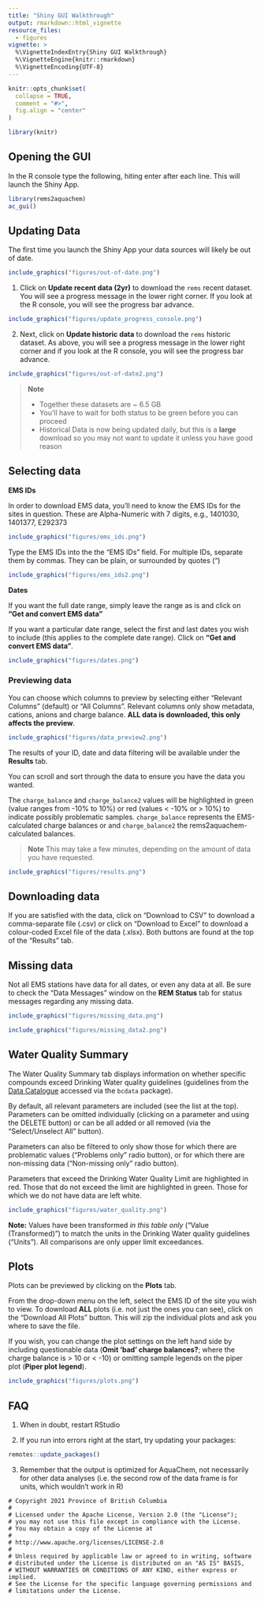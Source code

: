 ```yaml
---
title: "Shiny GUI Walkthrough"
output: rmarkdown::html_vignette
resource_files:
  - figures
vignette: >
  %\VignetteIndexEntry{Shiny GUI Walkthrough}
  %\VignetteEngine{knitr::rmarkdown}
  %\VignetteEncoding{UTF-8}
---
```


```r


knitr::opts_chunk$set(
  collapse = TRUE,
  comment = "#>",
  fig.align = "center"
)

library(knitr)
```

## Opening the GUI

In the R console type the following, hiting enter after each line. This will launch the Shiny App.

```r
library(rems2aquachem)
ac_gui()
```


## Updating Data

The first time you launch the Shiny App your data sources will likely be out of date.

```r
include_graphics("figures/out-of-date.png")
```

1. Click on **Update recent data (2yr)** to download the `rems` recent dataset. You will see a progress message in the lower right corner. If you look at the R console, you will see the progress bar advance.

```r
include_graphics("figures/update_progress_console.png")
```

2. Next, click on **Update historic data** to download the `rems` historic dataset. As above, you will see a progress message in the lower right corner and if you look at the R console, you will see the progress bar advance.

```r
include_graphics("figures/out-of-date2.png")
```

> **Note**   
>
> - Together these datasets are ~ 6.5 GB  
> - You'll have to wait for both status to be green before you can proceed
> - Historical Data is now being updated daily, but this is a **large** download
>   so you may not want to update it unless you have good reason


## Selecting data

**EMS IDs**

In order to download EMS data, you'll need to know the EMS IDs for the sites in question. These are Alpha-Numeric with 7 digits, e.g., 1401030, 1401377, E292373

```r
include_graphics("figures/ems_ids.png")
```

Type the EMS IDs into the the "EMS IDs" field. For multiple IDs, separate them by commas. They can be plain, or surrounded by quotes (")

```r
include_graphics("figures/ems_ids2.png")
```

**Dates**

If you want the full date range, simply leave the range as is and click on **"Get and convert EMS data"**

If you want a particular date range, select the first and last dates you wish to include (this applies to the complete date range). Click on **"Get and convert EMS data"**.


```r
include_graphics("figures/dates.png")
```

### Previewing data

You can choose which columns to preview by selecting either "Relevant Columns" (default) or "All Columns". Relevant columns only show metadata, cations, anions and charge balance. **ALL data is downloaded, this only affects the preview**.

```r
include_graphics("figures/data_preview2.png")
```

The results of your ID, date and data filtering will be available under the **Results** tab. 

You can scroll and sort through the data to ensure you have the data you wanted.

The `charge_balance` and `charge_balance2` values will be highlighted in green (value ranges from -10% to 10%) or red (values < -10% or > 10%) to indicate possibly problematic samples.
`charge_balance` represents the EMS-calculated charge balances or and `charge_balance2` the rems2aquachem-calculated balances.


> **Note** This may take a few minutes, depending on the amount of data you have requested.


```r
include_graphics("figures/results.png")
```


## Downloading data

If you are satisfied with the data, click on "Download to CSV" to download a comma-separate file (.csv) or click on "Download to Excel" to download a colour-coded Excel file of the data (.xlsx). Both buttons are found at the top of the "Results" tab.


## Missing data

Not all EMS stations have data for all dates, or even any data at all. Be sure to check the "Data Messages" window on the **REM Status** tab for status messages regarding any missing data.

```r
include_graphics("figures/missing_data.png")
```

```r
include_graphics("figures/missing_data2.png")
```

## Water Quality Summary

The Water Quality Summary tab displays information on whether specific compounds 
exceed Drinking Water quality guidelines (guidelines from the [Data Catalogue](https://catalogue.data.gov.bc.ca/ca/dataset/85d3990a-ec0a-4436-8ebd-150de3ba0747)
accessed via the `bcdata` package).

By default, all relevant parameters are included (see the list at the top).
Parameters can be omitted individually (clicking on a parameter and using the DELETE button)
or can be all added or all removed (via the "Select/Unselect All" button).

Parameters can also be filtered to only show those for which there are problematic
values ("Problems only" radio button), or for which there are non-missing data ("Non-missing only" radio button).

Parameters that exceed the Drinking Water Quality Limit are highlighted in red.
Those that do not exceed the limit are highlighted in green.
Those for which we do not have data are left white.

```r
include_graphics("figures/water_quality.png")
```

**Note:** Values have been transformed *in this table only* ("Value (Transformed)")
to match the units in the Drinking Water quality guidelines ("Units").
All comparisons are only upper limit exceedances. 

## Plots

Plots can be previewed by clicking on the **Plots** tab.

From the drop-down menu on the left, select the EMS ID of the site you wish to view. To download **ALL** plots (i.e. not just the ones you can see), click on the "Download All Plots" button. This will zip the individual plots and ask you where to save the file.

If you wish, you can change the plot settings on the left hand side by including questionable data (**Omit 'bad' charge balances?**; where the charge balance is > 10 or < -10) or omitting sample legends on the piper plot (**Piper plot legend**).

```r
include_graphics("figures/plots.png")
```


## FAQ

1. When in doubt, restart RStudio

2. If you run into errors right at the start, try updating your packages:

  ```r
  remotes::update_packages()
  ```

3. Remember that the output is optimized for AquaChem, not necessarily for other data analyses (i.e. the second row of the data frame is for units, which wouldn't work in R)


```
# Copyright 2021 Province of British Columbia
# 
# Licensed under the Apache License, Version 2.0 (the "License");
# you may not use this file except in compliance with the License.
# You may obtain a copy of the License at 
# 
# http://www.apache.org/licenses/LICENSE-2.0
# 
# Unless required by applicable law or agreed to in writing, software
# distributed under the License is distributed on an "AS IS" BASIS,
# WITHOUT WARRANTIES OR CONDITIONS OF ANY KIND, either express or implied.
# See the License for the specific language governing permissions and
# limitations under the License.
```
